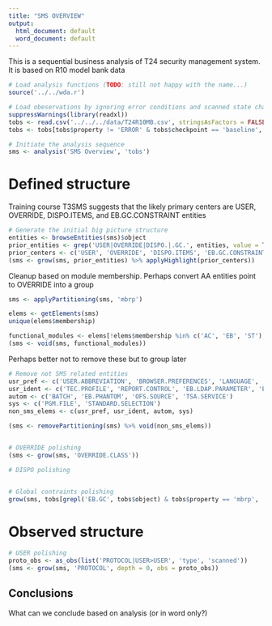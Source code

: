 ```yaml
---
title: "SMS OVERVIEW"
output:
  html_document: default
  word_document: default
---
```

This is a sequential business analysis of T24 security management system. It is based on R10 model bank data

```r
# Load analysis functions (TODO: still not happy with the name...)
source('../../wda.r')

# Load obeservations by ignoring error conditions and scanned state changes
suppressWarnings(library(readxl))
tobs <- read.csv('../../../data/T24R10MB.csv', stringsAsFactors = FALSE)
tobs <- tobs[tobs$property != 'ERROR' & tobs$checkpoint == 'baseline', ]

# Initiate the analysis sequence
sms <- analysis('SMS Overview', 'tobs')
```

# Defined structure
Training course T3SMS suggests that the likely primary centers are USER, OVERRIDE, DISPO.ITEMS, and EB.GC.CONSTRAINT entities

```r
# Generate the initial big picture structure
entities <- browseEntities(sms)$object
prior_entities <- grep('USER|OVERRIDE|DISPO.|.GC.', entities, value = TRUE)
prior_centers <- c('USER', 'OVERRIDE', 'DISPO.ITEMS', 'EB.GC.CONSTRAINTS')
(sms <- grow(sms, prior_entities) %>% applyHighlight(prior_centers))

```

Cleanup based on module membership. Perhaps convert AA entities point to OVERRIDE into a group

```r

sms <- applyPartitioning(sms, 'mbrp')

elems <- getElements(sms)
unique(elems$membership)

functional_modules <- elems[!elems$membership %in% c('AC', 'EB', 'ST'), 'name']
(sms <- void(sms, functional_modules))
```

Perhaps better not to remove these but to group later

```r
# Remove not SMS related entities
usr_pref <- c('USER.ABBREVIATION', 'BROWSER.PREFERENCES', 'LANGUAGE', 'PRINTER.ID')
usr_ident <- c('TEC.PROFILE', 'REPORT.CONTROL', 'EB.LDAP.PARAMETER', 'EB.CHANNEL', 'EB.FILE.UPLOAD')
autom <- c('BATCH', 'EB.PHANTOM', 'OFS.SOURCE', 'TSA.SERVICE')
sys <- c('PGM.FILE', 'STANDARD.SELECTION')
non_sms_elems <- c(usr_pref, usr_ident, autom, sys)

(sms <- removePartitioning(sms) %>% void(non_sms_elems))


# OVERRIDE polishing
(sms <- grow(sms, 'OVERRIDE.CLASS'))

# DISPO polishing


# Global contraints polishing
grow(sms, tobs[grepl('EB.GC', tobs$object) & tobs$property == 'mbrp', 'object'])

```

# Observed structure

```r
# USER polishing
proto_obs <- as_obs(list('PROTOCOL|USER>USER', 'type', 'scanned'))
(sms <- grow(sms, 'PROTOCOL', depth = 0, obs = proto_obs))

```

## Conclusions

What can we conclude based on analysis (or in word only?)

```r

```

